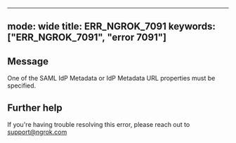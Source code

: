 
---
mode: wide
title: ERR_NGROK_7091
keywords: ["ERR_NGROK_7091", "error 7091"]
---

## Message
One of the SAML IdP Metadata or IdP Metadata URL properties must be specified.




## Further help
If you're having trouble resolving this error, please reach out to [support@ngrok.com](mailto:support@ngrok.com?subject=Help%20with%20ERR_NGROK_7091)

